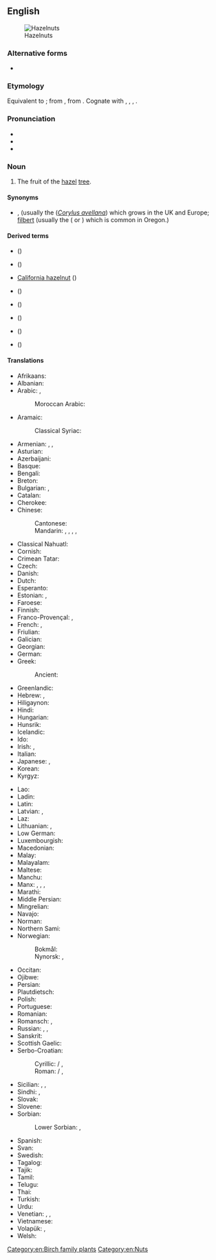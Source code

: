 {{also|hazel nut}}
==English==
[[Image:Hazelnuts.jpg|thumb|Hazelnuts]]

===Alternative forms===
* {{l|en|hazel nut}}

===Etymology===
Equivalent to {{affix|en|hazel|nut}}; from {{inh|en|enm|haselnote}}, from {{inh|en|ang|hæselhnutu||hazelnut}}. Cognate with {{cog|fy|hazzenút||hazelnut}}, {{cog|stq|Hoaselnuute||hazelnut}}, {{cog|nl|hazelnoot}}, {{cog|de|Haselnuss}}.

===Pronunciation===
* {{IPA|en|/ˈheɪzəlnʌt/}}
* {{audio|en|en-us-hazelnut.ogg|Audio (US)}}
* {{rhymes|en|ʌt|s=3}}

===Noun===
{{en-noun}}

# The fruit of the [[hazel]] [[tree]].

====Synonyms====
* {{l|en|cob}}, {{l|en|cobnut}} (usually the {{vern|common hazel}} (''[[Corylus avellana]]'') which grows in the UK and Europe; [[filbert]] (usually the {{vern|American hazel}} ({{taxlink|Corylus americana|species|ver=161010}} or {{taxlink|Corylus maxima|species|ver=161010}}) which is common in Oregon.)

====Derived terms====
* {{vern|American hazelnut}} ({{taxlink|Corylus americana|species|ver=200505}})
* {{vern|beaked hazelnut}} ({{taxlink|Corylus cornuta|species|ver=200505}})
* [[California hazelnut]] ({{taxlink|Corylus cornuta subsp. californica|subspecies|ver=200505}})
* {{vern|Chilean hazelnut}} ({{taxlink|Gevuina avellana|species|ver=200505}})
* {{vern|hazelnut aphid}} ({{taxlink|Corylobium avellanae|species|ver=200505}})
* {{vern|hazelnut gall midge}} ({{taxlink|Mikomyia coryli|species|ver=200505}})
* {{vern|hazelnut mite}} ({{taxlink|Tetranycopsis horridus|species|ver=200505}})
* {{vern|Siberian hazelnut}} ({{taxlink|Corylus heterophylla|species|ver=200505}})

====Translations====
{{trans-top|fruit}}
* Afrikaans: {{t|af|hazelnoot}}
* Albanian: {{t+|sq|lajthi|f}}
* Arabic: {{t+|ar|بُنْدُق|m}} {{qualifier|collective}}, {{t|ar|بُنْدُقَة|f}}
*: Moroccan Arabic: {{t|ary|بندق|tr=bunduq}}
* Aramaic:
*: Classical Syriac: {{t|syc|ܦܢܕܩܐ|tr=pendəqā|sc=Syrc}}
* Armenian: {{t+|hy|պնդուկ}}, {{t+|hy|կաղին}}, {{t+|hy|տկողին}}
* Asturian: {{t+|ast|ablana|f}}
* Azerbaijani: {{t+|az|fındıq}}
* Basque: {{t+|eu|hur}}
* Bengali: {{t|bn|হ্যাজেল নাট|sc=Beng}}
* Breton: {{t|br|kraoñenn-gelvez}}
* Bulgarian: {{t+|bg|ле́шник|m}}, {{t|bg|цариградски лешник|m|sc=Cyrl}}
* Catalan: {{t+|ca|avellana|f}}
* Cherokee: {{t|chr|ᎠᏳᎩᏛ}}
* Chinese:
*: Cantonese: {{t|yue|榛子|tr=zeon1 zi2|sc=Hani}}
*: Mandarin: {{t+|cmn|榛子|tr=zhēnzi|sc=Hani}}, {{t+|cmn|榛果|tr=zhēnguǒ}}, {{t+|cmn|榛仁|tr=zhēnrén}}, {{t+|cmn|榛實|tr=zhēnshí}}, {{t+|cmn|榛栗|tr=zhēnlì}}
* Classical Nahuatl: {{t|nci|caxtīllān tlalcacahuatl}}
* Cornish: {{t|kw|knowen goll|f}}
* Crimean Tatar: {{t|crh|fındıq}}
* Czech: {{t+|cs|lískový ořech|m}}
* Danish: {{t+|da|hasselnød|c}}
* Dutch: {{t+|nl|hazelnoot|f}}
* Esperanto: {{t|eo|avelo}}
* Estonian: {{t|et|sarapuupähkel}}, {{t|et|metspähkel}}
* Faroese: {{t|fo|heslinøt|f}}
* Finnish: {{t+|fi|hasselpähkinä}}
* Franco-Provençal: {{t|frp|nusèlye|f}}, {{t|frp|âlâgne|f}}
* French: {{t+|fr|noisette|f}}, {{t+|fr|aveline|f}}
* Friulian: {{t|fur|nole|f}}
* Galician: {{t+|gl|abelá|f}}
* Georgian: {{t|ka|თხილი}}
* German: {{t+|de|Haselnuss|f}}
* Greek: {{t+|el|φουντούκι|n}}
*: Ancient: {{t|grc|Ποντικόν κάρυον|n}}
* Greenlandic: {{t-needed|kl}}
* Hebrew: {{t+|he|אגוז לוז|m|tr=egoz luz|alt=אֱגוֹז לוּז / אגוז לוז}}, {{t+|he|אִלְסָר}}
* Hiligaynon: {{t|hil|abelyana|alt=abelyána}}
* Hindi: {{t|hi|हेज़लनट|f}}
* Hungarian: {{t+|hu|mogyoró}}
* Hunsrik: {{t|hrx|Hasselnuss|f}}
* Icelandic: {{t+|is|heslihneta|f}}
* Ido: {{t+|io|avelano}}
* Irish: {{t|ga|cnó coill|m}}, {{t|ga|cnó gaelach|m}}
* Italian: {{t+|it|nocciola|f}}
* Japanese: {{t|ja|ヘーゼルナッツ|tr=hēzerunattsu}}, {{t+check|ja|ハシバミ|tr=hashibami}}
* Korean: {{t+|ko|개암}}
* Kyrgyz: {{t+|ky|токой жаңгагы}}
{{trans-mid}}
* Lao: {{t|lo|ໝາກຮັດເຊລ}}
* Ladin: {{t|lld|linciola|f}}
* Latin: {{t|la|abellana|f}}
* Latvian: {{t|lv|rieksts}}, {{t|lv|lazdu rieksts}}
* Laz: {{t|lzz|თხირი}}
* Lithuanian: {{t|lt|lazdyno riešutas}}, {{t|lt|riešutas}}
* Low German: {{t|nds|Hasselnööt|f}}
* Luxembourgish: {{t|lb|Hieselnoss|f}}
* Macedonian: {{t|mk|ле́шник|m}}
* Malay: {{t|ms|kacang hazel}}
* Malayalam: {{t|ml|തെളിവും}}
* Maltese: {{t|mt|ġellewża}}
* Manchu: {{t|mnc|ᠰᡳᠰᡳ}}
* Manx: {{t|gv|cro coull|m}}, {{t|gv|cro couyll|m}}, {{t|gv|cro sharroo|m}}, {{t|gv|cro keylley mooar|m}}
* Marathi: {{t|mr|कढई|sc=Deva}}
* Middle Persian: {{t|pal|pndk'|tr=pondik}}
* Mingrelian: {{t|xmf|თხირი}}
* Navajo: {{t|nv|neeshchʼíínímazí}}
* Norman: {{t|nrf|codrette|f}}
* Northern Sami: {{t|se|niehtti}}
* Norwegian:
*: Bokmål: {{t|no|hasselnøtt|m|f}}
*: Nynorsk: {{t|nn|haslenøtt|f}}, {{t|nn|hasselnøtt|f}}
* Occitan: {{t+|oc|avelana|f}}
* Ojibwe: {{t|oj|bagaan}}
* Persian: {{t+|fa|فندق|tr=fandoq}}
* Plautdietsch: {{t|pdt|Hauselnät|f}}
* Polish: {{t+|pl|orzech laskowy|m}}
* Portuguese: {{t+|pt|avelã|f}}
* Romanian: {{t+|ro|alună|f}}
* Romansch: {{t|rm|nitschola|f}}, {{t|rm|nitschoula|f}}
* Russian: {{t+|ru|лесно́й оре́х|m}}, {{t+|ru|фунду́к|m}}, {{t+|ru|оре́х|m}}
* Sanskrit: {{t-needed|sa}}
* Scottish Gaelic: {{t|gd|cnò challtainn|f}}
* Serbo-Croatian:
*: Cyrillic: {{t|sh|лешник|m|sc=Cyrl}} / {{t|sh|љешник|m|sc=Cyrl}}, {{t|sh|љешњак|m|sc=Cyrl}}
*: Roman: {{t+|sh|lešnik|m}} / {{t|sh|lješnik|m}}, {{t+|sh|lješnjak|m}}
* Sicilian: {{t+|scn|nuzzola|f}}, {{t+|scn|nucidda|f}}, {{t+|scn|nucilla|f}}
* Sindhi: {{t|sd|ڦندڪ}}, {{t|sd|फंदक|tr=fandak}}
* Slovak: {{t|sk|lieskový orech|f}}
* Slovene: {{t+|sl|lešnik|m}}
* Sorbian:
*: Lower Sorbian: {{t|dsb|wórješk|m}}, {{t|dsb|lěšćink|m}}
* Spanish: {{t+|es|avellana|f}}
* Svan: {{t|sva|შდიხ}}
* Swedish: {{t+|sv|hasselnöt|c}}
* Tagalog: {{t|tl|abelyana}}
* Tajik: {{t|tg|фундуқ}}
* Tamil: {{t|ta|ஜாதிபத்திரி}}
* Telugu: {{t|te|లేత గోధుమ రంగు టెంకాయ}}
* Thai: {{t|th|ลูกฮาเซลนัท|tr=lôok haa sennát}}
* Turkish: {{t+|tr|fındık}}
* Urdu: {{t|ur|ہیزلنٹ}}
* Venetian: {{t|vec|noxeła|f}}, {{t|vec|nisoła|f}}, {{t|vec|olana|f}}
* Vietnamese: {{t|vi|hạt phỉ}}
* Volapük: {{qualifier|Corylus avellana|Corylus tubulosa}} {{t|vo|tuinavaälanöt}}, {{qualifier|kernel}} {{t|vo|vaälanötaker}}
* Welsh: {{t|cy|cneuen gyll|f}}
{{trans-bottom}}

{{trans-see|shrub|hazel}}

[[Category:en:Birch family plants]]
[[Category:en:Nuts]]